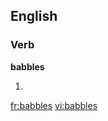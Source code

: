 
==English==

===Verb===
'''babbles'''

# {{third-person singular of|[[babble]]}}

[[fr:babbles]]
[[vi:babbles]]